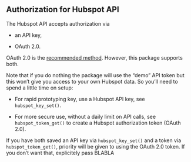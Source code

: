 ## Authorization for Hubspot API

The Hubspot API accepts authorization via

* an API key,

* OAuth 2.0.

OAuth 2.0 is the [recommended method](https://developers.hubspot.com/docs/methods/auth/oauth-overview?_ga=2.108539650.1064389456.1574673541-1134397846.1571640267). However, this package supports both.

Note that if you do nothing the package will use the "demo" API token but this won't give you access to your own Hubspot data. So you'll need to spend a little time on setup:

* For rapid prototyping key, use a Hubspot API key, see `hubspot_key_set()`.

* For more secure use, without a daily limit on API calls, see `hubspot_token_get()` to create a Hubspot authorization token
(OAuth 2.0).

If you have both saved an API key via `hubspot_key_set()` and a token via `hubspot_token_get()`, priority will be given to using the OAuth 2.0 token. If you don't want that, explicitely pass BLABLA
